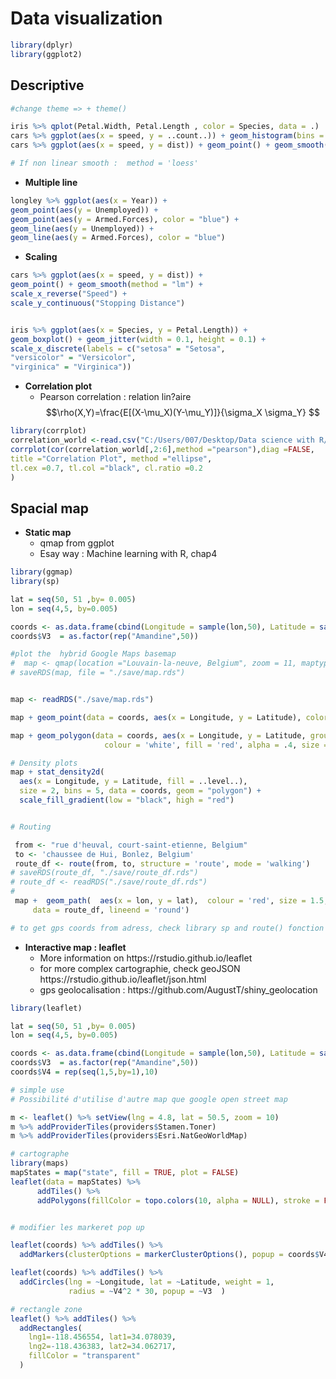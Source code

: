 
# Data visualization


```r
library(dplyr)
library(ggplot2)
```




## Descriptive

```r
#change theme => + theme()

iris %>% qplot(Petal.Width, Petal.Length , color = Species, data = .)
cars %>% ggplot(aes(x = speed, y = ..count..)) + geom_histogram(bins = 10) + geom_density()
cars %>% ggplot(aes(x = speed, y = dist)) + geom_point() + geom_smooth(method = "lm")

# If non linear smooth :  method = 'loess'
```


  - **Multiple line**

```r
longley %>% ggplot(aes(x = Year)) +
geom_point(aes(y = Unemployed)) +
geom_point(aes(y = Armed.Forces), color = "blue") +
geom_line(aes(y = Unemployed)) +
geom_line(aes(y = Armed.Forces), color = "blue")
```

  - **Scaling** 

```r
cars %>% ggplot(aes(x = speed, y = dist)) +
geom_point() + geom_smooth(method = "lm") +
scale_x_reverse("Speed") +
scale_y_continuous("Stopping Distance")


iris %>% ggplot(aes(x = Species, y = Petal.Length)) +
geom_boxplot() + geom_jitter(width = 0.1, height = 0.1) +
scale_x_discrete(labels = c("setosa" = "Setosa",
"versicolor" = "Versicolor",
"virginica" = "Virginica"))
```

  - **Correlation plot**
      - Pearson correlation : relation lin?aire $$\rho(X,Y)=\frac{E[(X-\mu_X)(Y-\mu_Y)]}{\sigma_X \sigma_Y} $$
      
  
```r
library(corrplot)
correlation_world <-read.csv("C:/Users/007/Desktop/Data science with R/R/Dataset/Chapter 4/Correlation/Correlation Data.csv")
corrplot(cor(correlation_world[,2:6],method ="pearson"),diag =FALSE,
title ="Correlation Plot", method ="ellipse",
tl.cex =0.7, tl.col ="black", cl.ratio =0.2
)
```

## Spacial map

  - **Static map** 
      - qmap from ggplot
      - Esay way : Machine learning with R, chap4

```r
library(ggmap)
library(sp)

lat = seq(50, 51 ,by= 0.005)
lon = seq(4,5, by=0.005)  

coords <- as.data.frame(cbind(Longitude = sample(lon,50), Latitude = sample(lat,50)))
coords$V3  = as.factor(rep("Amandine",50))

#plot the  hybrid Google Maps basemap
#  map <- qmap(location ="Louvain-la-neuve, Belgium", zoom = 11, maptype = 'hybrid')
# saveRDS(map, file = "./save/map.rds")


map <- readRDS("./save/map.rds")

map + geom_point(data = coords, aes(x = Longitude, y = Latitude), color="red", size=3, alpha=0.5)

map + geom_polygon(data = coords, aes(x = Longitude, y = Latitude, group = V3),
                     colour = 'white', fill = 'red', alpha = .4, size = .3)

# Density plots
map + stat_density2d(
  aes(x = Longitude, y = Latitude, fill = ..level..), 
  size = 2, bins = 5, data = coords, geom = "polygon") +
  scale_fill_gradient(low = "black", high = "red")


# Routing

 from <- "rue d'heuval, court-saint-etienne, Belgium"
 to <- 'chaussee de Hui, Bonlez, Belgium'
 route_df <- route(from, to, structure = 'route', mode = 'walking')
# saveRDS(route_df, "./save/route_df.rds")
# route_df <- readRDS("./save/route_df.rds")
# 
 map +  geom_path(  aes(x = lon, y = lat),  colour = 'red', size = 1.5,
     data = route_df, lineend = 'round')

# to get gps coords from adress, check library sp and route() fonction

```
       

  - **Interactive map : leaflet**
      - More information on https://rstudio.github.io/leaflet
      -  for more complex cartographie, check geoJSON https://rstudio.github.io/leaflet/json.html
      - gps geolocalisation : https://github.com/AugustT/shiny_geolocation



```r
library(leaflet)

lat = seq(50, 51 ,by= 0.005)
lon = seq(4,5, by=0.005)  

coords <- as.data.frame(cbind(Longitude = sample(lon,50), Latitude = sample(lat,50)))
coords$V3  = as.factor(rep("Amandine",50))
coords$V4 = rep(seq(1,5,by=1),10)

# simple use
# Possibilité d'utilise d'autre map que google open street map

m <- leaflet() %>% setView(lng = 4.8, lat = 50.5, zoom = 10)
m %>% addProviderTiles(providers$Stamen.Toner)
m %>% addProviderTiles(providers$Esri.NatGeoWorldMap)

# cartographe 
library(maps)
mapStates = map("state", fill = TRUE, plot = FALSE)
leaflet(data = mapStates) %>% 
      addTiles() %>%
      addPolygons(fillColor = topo.colors(10, alpha = NULL), stroke = FALSE)


# modifier les markeret pop up 

leaflet(coords) %>% addTiles() %>% 
  addMarkers(clusterOptions = markerClusterOptions(), popup = coords$V4)

leaflet(coords) %>% addTiles() %>%
  addCircles(lng = ~Longitude, lat = ~Latitude, weight = 1,
             radius = ~V4^2 * 30, popup = ~V3  )

# rectangle zone
leaflet() %>% addTiles() %>%
  addRectangles(
    lng1=-118.456554, lat1=34.078039,
    lng2=-118.436383, lat2=34.062717,
    fillColor = "transparent"
  )


```


